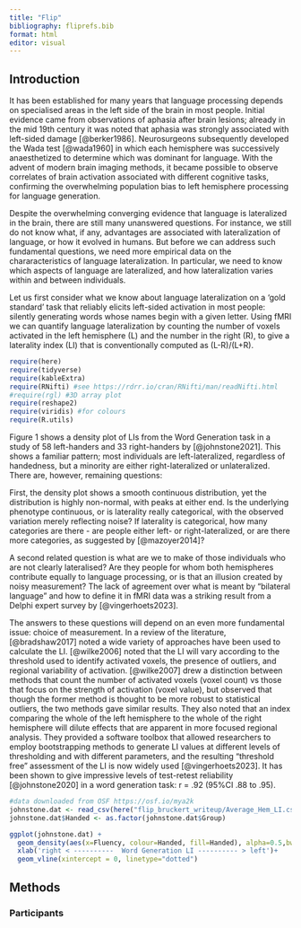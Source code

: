 ```yaml
---
title: "Flip"
bibliography: fliprefs.bib
format: html
editor: visual
---
```


<!--# files in: https://openneuro.org/datasets/ds004073/versions/1.0.0 -->

<!--# this one has the plots of Johnstone et al -->

## Introduction

It has been established for many years that language processing depends on specialised areas in the left side of the brain in most people. Initial evidence came from observations of aphasia after brain lesions; already in the mid 19th century it was noted that aphasia was strongly associated with left-sided damage [@berker1986]. Neurosurgeons subsequently developed the Wada test [@wada1960] in which each hemisphere was successively anaesthetized to determine which was dominant for language. With the advent of modern brain imaging methods, it became possible to observe correlates of brain activation associated with different cognitive tasks, confirming the overwhelming population bias to left hemisphere processing for language generation.

Despite the overwhelming converging evidence that language is lateralized in the brain, there are still many unanswered questions. For instance, we still do not know what, if any, advantages are associated with lateralization of language, or how it evolved in humans. But before we can address such fundamental questions, we need more empirical data on the chararacteristics of language lateralization. In particular, we need to know which aspects of language are lateralized, and how lateralization varies within and between individuals.

Let us first consider what we know about language lateralization on a 'gold standard' task that reliably elicits left-sided activation in most people: silently generating words whose names begin with a given letter. Using fMRI we can quantify language lateralization by counting the number of voxels activated in the left hemisphere (L) and the number in the right (R), to give a laterality index (LI) that is conventionally computed as (L-R)/(L+R).

```r
require(here)
require(tidyverse)
require(kableExtra)
require(RNifti) #see https://rdrr.io/cran/RNifti/man/readNifti.html
#require(rgl) #3D array plot
require(reshape2)
require(viridis) #for colours
require(R.utils)

```

Figure 1 shows a density plot of LIs from the Word Generation task in a study of 58 left-handers and 33 right-handers by [@johnstone2021]. This shows a familiar pattern; most individuals are left-lateralized, regardless of handedness, but a minority are either right-lateralized or unlateralized. There are, however, remaining questions:

First, the density plot shows a smooth continuous distribution, yet the distribution is highly non-normal, with peaks at either end. Is the underlying phenotype continuous, or is laterality really categorical, with the observed variation merely reflecting noise? If laterality is categorical, how many categories are there - are people either left- or right-lateralized, or are there more categories, as suggested by [@mazoyer2014]?

A second related question is what are we to make of those individuals who are not clearly lateralised? Are they people for whom both hemispheres contribute equally to language processing, or is that an illusion created by noisy measurement? The lack of agreement over what is meant by "bilateral language" and how to define it in fMRI data was a striking result from a Delphi expert survey by [@vingerhoets2023].

The answers to these questions will depend on an even more fundamental issue: choice of measurement. In a review of the literature, [@bradshaw2017] noted a wide variety of approaches have been used to calculate the LI. [@wilke2006] noted that the LI will vary according to the threshold used to identify activated voxels, the presence of outliers, and regional variability of activation. [@wilke2007] drew a distinction between methods that count the number of activated voxels (voxel count) vs those that focus on the strength of activation (voxel value), but observed that though the former method is thought to be more robust to statistical outliers, the two methods gave similar results. They also noted that an index comparing the whole of the left hemisphere to the whole of the right hemisphere will dilute effects that are apparent in more focused regional analysis. They provided a software toolbox that allowed researchers to employ bootstrapping methods to generate LI values at different levels of thresholding and with different parameters, and the resulting "threshold free" assessment of the LI is now widely used [@vingerhoets2023]. It has been shown to give impressive levels of test-retest reliability [@johnstone2020] in a word generation task: r = .92 (95%CI .88 to .95).

```r
#data downloaded from OSF https://osf.io/mya2k
johnstone.dat <- read_csv(here("flip_bruckert_writeup/Average_Hem_LI.csv"))
johnstone.dat$Handed <- as.factor(johnstone.dat$Group)

ggplot(johnstone.dat) + 
  geom_density(aes(x=Fluency, colour=Handed, fill=Handed), alpha=0.5,bw=.2)+
  xlab('right < ----------  Word Generation LI ---------- > left')+
  geom_vline(xintercept = 0, linetype="dotted")


```

## Methods

### Participants
